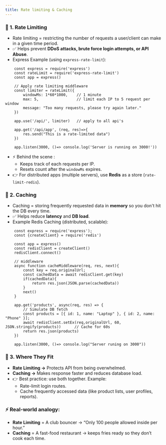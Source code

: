 ```yaml
---
title: Rate limiting & Caching
---
```


### 🔹 1. Rate Limiting

- Rate limiting = restricting the number of requests a user/client can make in a given time period.
- ✅ Helps prevent **DDoS attacks, brute force login attempts, or API Abuse**.
- Express Example (using `express-rate-limit`):

```
    const express = require('express')
    const rateLimit = require('express-rate-limit')
    const app = express()

    // Apply rate limiting middleware
    const limiter = rateLimit({
        windowMs: 1*60*1000,    // 1 minute
        max: 5,                 // limit each IP to 5 request per window
        message: "Too many requests, please try again later."
    })

    app.use('/api/', limiter)   // apply to all api's

    app.get('/api/app', (req, res)=>{
        res.send("This is a rate-limited data")
    })

    app.listen(3000, ()=> console.log('Server is running on 3000!'))
```

- ⚡ Behind the scene :
  - Keeps track of each requests per IP.
  - Resets count after the `windowMs` expires.
- 👉 For distributed apps (multiple servers), use **Redis** as a store (`rate-limit-redis`).

### 🔹 2. Caching

- Caching = storing frequently requested data in **memory** so you don't hit the DB every time.
- ✅ Helps reduce **latency** and **DB load**.
- Example Redis Caching (distributed, scalable):

```
    const express = require('express');
    const {createClient} = require('redis')

    const app = express()
    const redisClient = createClient()
    redisClient.connect()

    // middleware
    async function cacheMiddleware(req, res, next){
        const key = req.originalUrl;
        const cachedData = await redisClient.get(key)
        if(cachedData){
            return res.json(JSON.parse(cachedData))
        }
        next()
    }

    app.get('products', async(req, res) => {
        // Simulate DB fetch
        const products = [{ id: 1, name: "Laptop" }, { id: 2, name: "Phone" }];
        await redisClient.setEx(req,originalUrl, 60, JSON.stringify(products))      // Cache for 60s
        return res.json(products)
    })

    app.listen(3000, ()=> console.log("Server runing on 3000"))
```

### 🔹 3. Where They Fit

- **Rate Limiting ->** Protects API from being overwhelmed.
- **Caching ->** Makes response faster and reduces database load.
- 👉 Best practice: use both together. Example:
  - Rate-limit login routes.
  - Cache frequently accessed data (like product lists, user profiles, reports).

### ⚡ Real-world analogy:

- **Rate Limiting** = A club bouncer → “Only 100 people allowed inside per hour.”
- **Caching** = A fast-food restaurant → keeps fries ready so they don’t cook each time.

